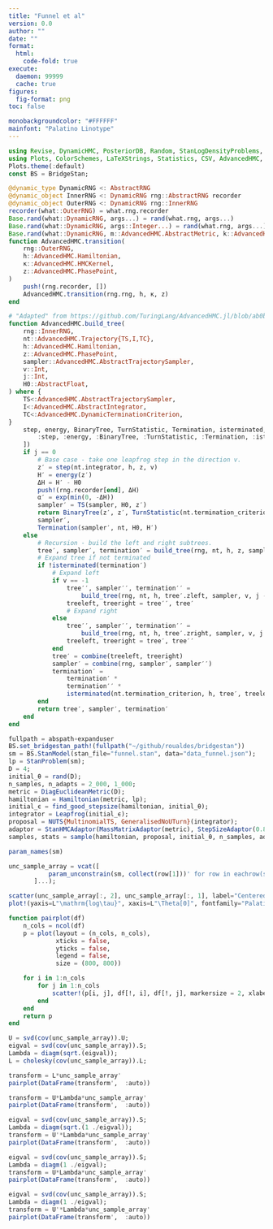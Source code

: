 ```yaml
---
title: "Funnel et al"
version: 0.0
author: ""
date: ""
format:
  html:
    code-fold: true
execute: 
  daemon: 99999
  cache: true
figures:
  fig-format: png
toc: false

monobackgroundcolor: "#FFFFFF"
mainfont: "Palatino Linotype"
---
```


```julia
using Revise, DynamicHMC, PosteriorDB, Random, StanLogDensityProblems, JSON, BridgeStan, DataFrames, LinearAlgebra, StatsBase, Distributions
using Plots, ColorSchemes, LaTeXStrings, Statistics, CSV, AdvancedHMC, DynamicObjects
Plots.theme(:default)
const BS = BridgeStan;
```


```julia
@dynamic_type DynamicRNG <: AbstractRNG
@dynamic_object InnerRNG <: DynamicRNG rng::AbstractRNG recorder
@dynamic_object OuterRNG <: DynamicRNG rng::InnerRNG
recorder(what::OuterRNG) = what.rng.recorder
Base.rand(what::DynamicRNG, args...) = rand(what.rng, args...)
Base.rand(what::DynamicRNG, args::Integer...) = rand(what.rng, args...)
Base.rand(what::DynamicRNG, m::AdvancedHMC.AbstractMetric, k::AdvancedHMC.AbstractKinetic) = rand(what.rng, m, k)
function AdvancedHMC.transition(
    rng::OuterRNG,
    h::AdvancedHMC.Hamiltonian,
    κ::AdvancedHMC.HMCKernel,
    z::AdvancedHMC.PhasePoint,
)
    push!(rng.recorder, [])
    AdvancedHMC.transition(rng.rng, h, κ, z)
end

# "Adapted" from https://github.com/TuringLang/AdvancedHMC.jl/blob/ab0b078cff023db85ca96ddd8a3ccdd76c92ca82/src/trajectory.jl#L606-L656
function AdvancedHMC.build_tree(
    rng::InnerRNG,
    nt::AdvancedHMC.Trajectory{TS,I,TC},
    h::AdvancedHMC.Hamiltonian,
    z::AdvancedHMC.PhasePoint,
    sampler::AdvancedHMC.AbstractTrajectorySampler,
    v::Int,
    j::Int,
    H0::AbstractFloat,
) where {
    TS<:AdvancedHMC.AbstractTrajectorySampler,
    I<:AdvancedHMC.AbstractIntegrator,
    TC<:AdvancedHMC.DynamicTerminationCriterion,
}
    step, energy, BinaryTree, TurnStatistic, Termination, isterminated, build_tree, combine = getproperty.([AdvancedHMC], [
        :step, :energy, :BinaryTree, :TurnStatistic, :Termination, :isterminated, :build_tree, :combine
    ])
    if j == 0
        # Base case - take one leapfrog step in the direction v.
        z′ = step(nt.integrator, h, z, v)
        H′ = energy(z′)
        ΔH = H′ - H0
        push!(rng.recorder[end], ΔH)
        α′ = exp(min(0, -ΔH))
        sampler′ = TS(sampler, H0, z′)
        return BinaryTree(z′, z′, TurnStatistic(nt.termination_criterion, z′), α′, 1, ΔH),
        sampler′,
        Termination(sampler′, nt, H0, H′)
    else
        # Recursion - build the left and right subtrees.
        tree′, sampler′, termination′ = build_tree(rng, nt, h, z, sampler, v, j - 1, H0)
        # Expand tree if not terminated
        if !isterminated(termination′)
            # Expand left
            if v == -1
                tree′′, sampler′′, termination′′ =
                    build_tree(rng, nt, h, tree′.zleft, sampler, v, j - 1, H0) # left tree
                treeleft, treeright = tree′′, tree′
                # Expand right
            else
                tree′′, sampler′′, termination′′ =
                    build_tree(rng, nt, h, tree′.zright, sampler, v, j - 1, H0) # right tree
                treeleft, treeright = tree′, tree′′
            end
            tree′ = combine(treeleft, treeright)
            sampler′ = combine(rng, sampler′, sampler′′)
            termination′ =
                termination′ *
                termination′′ *
                isterminated(nt.termination_criterion, h, tree′, treeleft, treeright)
        end
        return tree′, sampler′, termination′
    end
end
```


```julia
fullpath = abspath∘expanduser
BS.set_bridgestan_path!(fullpath("~/github/roualdes/bridgestan"))
sm = BS.StanModel(stan_file="funnel.stan", data="data_funnel.json");
lp = StanProblem(sm);
D = 4;
initial_θ = rand(D);
n_samples, n_adapts = 2_000, 1_000;
metric = DiagEuclideanMetric(D);
hamiltonian = Hamiltonian(metric, lp);
initial_ϵ = find_good_stepsize(hamiltonian, initial_θ);
integrator = Leapfrog(initial_ϵ);
proposal = NUTS{MultinomialTS, GeneralisedNoUTurn}(integrator);
adaptor = StanHMCAdaptor(MassMatrixAdaptor(metric), StepSizeAdaptor(0.8, integrator));
samples, stats = sample(hamiltonian, proposal, initial_θ, n_samples, adaptor, n_adapts; progress=true);
```

```julia
param_names(sm)
```

```julia
unc_sample_array = vcat([
           param_unconstrain(sm, collect(row[1]))' for row in eachrow(samples)
       ]...);
```


```julia
scatter(unc_sample_array[:, 2], unc_sample_array[:, 1], label="Centered Model", alpha = 0.3)
plot!(yaxis=L"\mathrm{log\tau}", xaxis=L"\Theta[0]", fontfamily="Palatino")
```




```julia
function pairplot(df)
    n_cols = ncol(df)
    p = plot(layout = (n_cols, n_cols), 
             xticks = false, 
             yticks = false, 
             legend = false,
             size = (800, 800))

    for i in 1:n_cols
        for j in 1:n_cols
            scatter!(p[i, j], df[!, i], df[!, j], markersize = 2, xlabel=names(df)[i], ylabel=names(df)[j])
        end
    end
    return p
end
```



```julia
U = svd(cov(unc_sample_array)).U;
eigval = svd(cov(unc_sample_array)).S;
Lambda = diagm(sqrt.(eigval));
L = cholesky(cov(unc_sample_array)).L;
```

```julia
transform = L*unc_sample_array'
pairplot(DataFrame(transform',  :auto))
```


```julia
transform = U*Lambda*unc_sample_array'
pairplot(DataFrame(transform',  :auto))
```


```julia
eigval = svd(cov(unc_sample_array)).S;
Lambda = diagm(sqrt.(1 ./eigval));
transform = U'*Lambda*unc_sample_array'
pairplot(DataFrame(transform',  :auto))
```


```julia
eigval = svd(cov(unc_sample_array)).S;
Lambda = diagm(1 ./eigval);
transform = U*Lambda*unc_sample_array'
pairplot(DataFrame(transform',  :auto))
```

```julia
eigval = svd(cov(unc_sample_array)).S;
Lambda = diagm(1 ./eigval);
transform = U'*Lambda*unc_sample_array'
pairplot(DataFrame(transform',  :auto))
```
